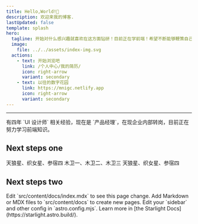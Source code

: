 ```yaml
---
title: Hello,World!👋
description: 欢迎来我的博客.
lastUpdated: false
template: splash
hero:
  tagline: 开始对什么感兴趣就喜欢在这方面钻研！目前正在学前端！希望不断能够鞭策自己，日拱一卒！一起学习进步！
  image:
    file: ../../assets/index-img.svg
  actions:
    - text: 开始浏览吧
      link: /个人中心/我的简历/
      icon: right-arrow
      variant: secondary
    - text: 以往的数字花园
      link: https://mnigc.netlify.app
      icon: right-arrow
      variant: secondary
---
```


<hr/>
有四年 `UI 设计师` 相关经验，现在是 `产品经理`，在现企业内部转岗，目前正在努力学习前端知识。

## Next steps one

<CardGrid>
  <Card title="恒星">
    天狼星、织女星、参宿四
  </Card>
  <Card title="卫星" icon="moon">
    木卫一、木卫二、木卫三
  </Card>
  <Card title="恒星" icon="star">
    天狼星、织女星、参宿四
  </Card>
</CardGrid>

## Next steps two
<CardGrid stagger>
	<Card title="Update content" icon="pencil">
		Edit `src/content/docs/index.mdx` to see this page change.
	</Card>
	<Card title="Add new content" icon="add-document">
		Add Markdown or MDX files to `src/content/docs` to create new pages.
	</Card>
	<Card title="Configure your site" icon="setting">
		Edit your `sidebar` and other config in `astro.config.mjs`.
	</Card>
	<Card title="Read the docs" icon="open-book">
		Learn more in [the Starlight Docs](https://starlight.astro.build/).
	</Card>
</CardGrid>
